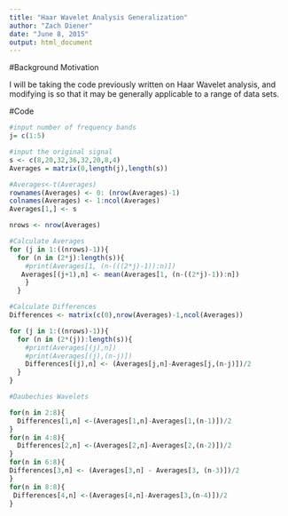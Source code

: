 ```yaml
---
title: "Haar Wavelet Analysis Generalization"
author: "Zach Diener"
date: "June 8, 2015"
output: html_document
---
```

#Background Motivation

I will be taking the code previously written on Haar Wavelet analysis, and modifying is so that it may be generally applicable to a range of data sets.

#Code
```r
#input number of frequency bands
j= c(1:5)

#input the original signal 
s <- c(8,20,32,36,32,20,8,4)
Averages = matrix(0,length(j),length(s))

#Averages<-t(Averages)
rownames(Averages) <- 0: (nrow(Averages)-1)
colnames(Averages) <- 1:ncol(Averages)
Averages[1,] <- s

nrows <- nrow(Averages)

#Calculate Averages
for (j in 1:((nrows)-1)){
  for (n in (2*j):length(s)){
    #print(Averages[1, (n-(((2*j)-1)):n)])
   Averages[(j+1),n] <- mean(Averages[1, (n-((2*j)-1)):n]) 
    }
  }

#Calculate Differences
Differences <- matrix(c(0),nrow(Averages)-1,ncol(Averages))

for (j in 1:((nrows)-1)){
  for (n in (2*(j)):length(s)){
    #print(Averages[(j),n])
    #print(Averages[(j),(n-j)])
    Differences[(j),n] <- (Averages[j,n]-Averages[j,(n-j)])/2
  }
}

```


```r
#Daubechies Wavelets

for(n in 2:8){
  Differences[1,n] <-(Averages[1,n]-Averages[1,(n-1)])/2
}
for(n in 4:8){
  Differences[2,n] <-(Averages[2,n]-Averages[2,(n-2)])/2
}
for(n in 6:8){
Differences[3,n] <- (Averages[3,n] - Averages[3, (n-3)])/2
}
for(n in 8:8){
 Differences[4,n] <-(Averages[4,n]-Averages[3,(n-4)])/2
}


```